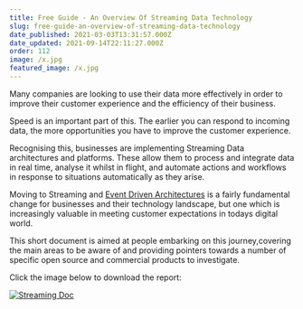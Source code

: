 ```yaml
---
title: Free Guide - An Overview Of Streaming Data Technology
slug: free-guide-an-overview-of-streaming-data-technology
date_published: 2021-03-03T13:31:57.000Z
date_updated: 2021-09-14T22:11:27.000Z
order: 112
image: /x.jpg
featured_image: /x.jpg
---
```


Many companies are looking to use their data more effectively in order to improve their customer experience and the efficiency of their business.

Speed is an important part of this. The earlier you can respond to incoming data, the more opportunities you have to improve the customer experience.

Recognising this, businesses are implementing Streaming Data architectures and platforms. These allow them to process and integrate data in real time, analyse it whilst in flight, and automate actions and workflows in response to situations automatically as they arise.

Moving to Streaming and [Event Driven Architectures](/in-business-everything-is-an-event) is a fairly fundamental change for businesses and their technology landscape, but one which is increasingly valuable in meeting customer expectations in todays digital world.

This short document is aimed at people embarking on this journey,covering the main areas to be aware of and providing pointers towards a number of specific open source and commercial products to investigate.

Click the image below to download the report:

[![Streaming Doc](/assets/images/streaming-doc.png)](/assets/static/An-Overview-Of-Streaming-Data-Technology.pdf)

